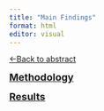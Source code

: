 ```yaml
---
title: "Main Findings"
format: html
editor: visual
---
```


<a href="Visual Abstract Paper.html">←Back to abstract</a>

<font size="4"><strong><a href="Methodology.html">Methodology</a></font></strong>

<font size="4"><strong><a href="Results.html">Results</a></font></strong>